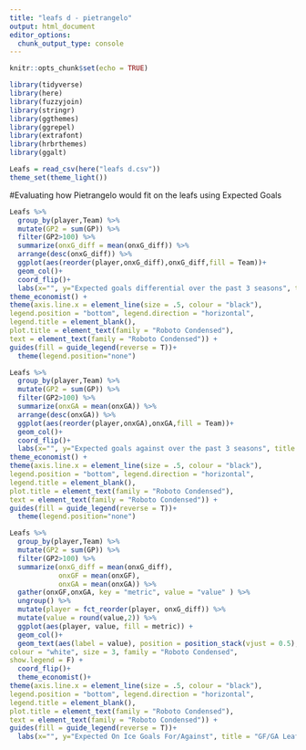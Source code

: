 ---
title: "leafs d - pietrangelo"
output: html_document
editor_options: 
  chunk_output_type: console
---

```{r setup, include=FALSE}
knitr::opts_chunk$set(echo = TRUE)
```

```{r}
library(tidyverse)
library(here)
library(fuzzyjoin)
library(stringr)
library(ggthemes)
library(ggrepel)
library(extrafont)
library(hrbrthemes)
library(ggalt)

Leafs = read_csv(here("leafs d.csv"))
theme_set(theme_light())
```
#Evaluating how Pietrangelo would fit on the leafs using Expected Goals
```{r}

Leafs %>% 
  group_by(player,Team) %>% 
  mutate(GP2 = sum(GP)) %>% 
  filter(GP2>100) %>% 
  summarize(onxG_diff = mean(onxG_diff)) %>% 
  arrange(desc(onxG_diff)) %>% 
  ggplot(aes(reorder(player,onxG_diff),onxG_diff,fill = Team))+
  geom_col()+
  coord_flip()+
  labs(x="", y="Expected goals differential over the past 3 seasons", title = "Expected Goals by Leafs D corps") +
theme_economist() +
theme(axis.line.x = element_line(size = .5, colour = "black"),
legend.position = "bottom", legend.direction = "horizontal",
legend.title = element_blank(),
plot.title = element_text(family = "Roboto Condensed"),
text = element_text(family = "Roboto Condensed")) +
guides(fill = guide_legend(reverse = T))+
  theme(legend.position="none")

Leafs %>% 
  group_by(player,Team) %>% 
  mutate(GP2 = sum(GP)) %>% 
  filter(GP2>100) %>% 
  summarize(onxGA = mean(onxGA)) %>% 
  arrange(desc(onxGA)) %>% 
  ggplot(aes(reorder(player,onxGA),onxGA,fill = Team))+
  geom_col()+
  coord_flip()+
  labs(x="", y="Expected goals against over the past 3 seasons", title = "Expected Goals Against by Leafs D corps") +
theme_economist() +
theme(axis.line.x = element_line(size = .5, colour = "black"),
legend.position = "bottom", legend.direction = "horizontal",
legend.title = element_blank(),
plot.title = element_text(family = "Roboto Condensed"),
text = element_text(family = "Roboto Condensed")) +
guides(fill = guide_legend(reverse = T))+
  theme(legend.position="none")

Leafs %>% 
  group_by(player,Team) %>% 
  mutate(GP2 = sum(GP)) %>% 
  filter(GP2>100) %>% 
  summarize(onxG_diff = mean(onxG_diff),
            onxGF = mean(onxGF),
            onxGA = mean(onxGA)) %>% 
  gather(onxGF,onxGA, key = "metric", value = "value" ) %>%
  ungroup() %>% 
  mutate(player = fct_reorder(player, onxG_diff)) %>% 
  mutate(value = round(value,2)) %>% 
  ggplot(aes(player, value, fill = metric)) +
  geom_col()+
  geom_text(aes(label = value), position = position_stack(vjust = 0.5),
colour = "white", size = 3, family = "Roboto Condensed",
show.legend = F) +
  coord_flip()+
  theme_economist()+
theme(axis.line.x = element_line(size = .5, colour = "black"),
legend.position = "bottom", legend.direction = "horizontal",
legend.title = element_blank(),
plot.title = element_text(family = "Roboto Condensed"),
text = element_text(family = "Roboto Condensed")) +
guides(fill = guide_legend(reverse = T))+
  labs(x="", y="Expected On Ice Goals For/Against", title = "GF/GA Leafs D corp")


```

